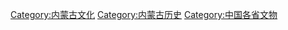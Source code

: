 [[Category:内蒙古文化|Category:内蒙古文化]]
[[Category:内蒙古历史|Category:内蒙古历史]]
[[Category:中国各省文物|Category:中国各省文物]]